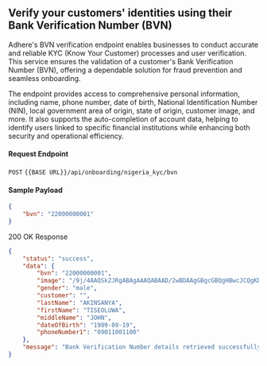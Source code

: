## Verify your customers' identities using their Bank Verification Number (BVN)

Adhere's BVN verification endpoint enables businesses to conduct accurate and reliable KYC (Know Your Customer) processes and user verification. This service ensures the validation of a customer's Bank Verification Number (BVN), offering a dependable solution for fraud prevention and seamless onboarding.

The endpoint provides access to comprehensive personal information, including name, phone number, date of birth, National Identification Number (NIN), local government area of origin, state of origin, customer image, and more. It also supports the auto-completion of account data, helping to identify users linked to specific financial institutions while enhancing both security and operational efficiency.


#### Request Endpoint

`POST` `{{BASE URL}}/api/onboarding/nigeria_kyc/bvn`

#### Sample Payload

```json
{
    "bvn": "22000000001"
}
```

200 OK Response

```json
{
    "status": "success",
    "data": {
        "bvn": "22000000001",
        "image": "/9j/4AAQSkZJRgABAgAAAQABAAD/2wBDAAgGBgcGBQgHBwcJCQgKDBQNDAsLDBkSEw8UHRofHh0aHBwgJC4nICIsIxwcKDcpLDAxNDQ0Hyc5PTgyPC4zNDL", # base-64
        "gender": "male",
        "customer": "",
        "lastName": "AKINSANYA",
        "firstName": "TISEOLUWA",
        "middleName": "JOHN",
        "dateOfBirth": "1909-09-19",
        "phoneNumber1": "09011001100"
    },
    "message": "Bank Verification Number details retrieved successfully"
}
```
